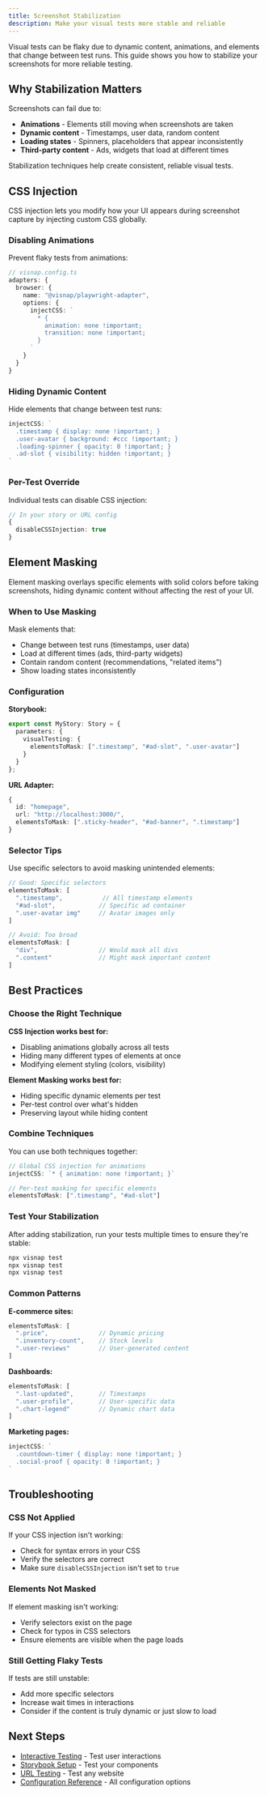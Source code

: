 ```yaml
---
title: Screenshot Stabilization
description: Make your visual tests more stable and reliable
---
```


Visual tests can be flaky due to dynamic content, animations, and elements that change between test runs. This guide shows you how to stabilize your screenshots for more reliable testing.

## Why Stabilization Matters

Screenshots can fail due to:
- **Animations** - Elements still moving when screenshots are taken
- **Dynamic content** - Timestamps, user data, random content
- **Loading states** - Spinners, placeholders that appear inconsistently
- **Third-party content** - Ads, widgets that load at different times

Stabilization techniques help create consistent, reliable visual tests.

## CSS Injection

CSS injection lets you modify how your UI appears during screenshot capture by injecting custom CSS globally.

### Disabling Animations

Prevent flaky tests from animations:

```typescript
// visnap.config.ts
adapters: {
  browser: {
    name: "@visnap/playwright-adapter",
    options: {
      injectCSS: `
        * { 
          animation: none !important; 
          transition: none !important; 
        }
      `
    }
  }
}
```

### Hiding Dynamic Content

Hide elements that change between test runs:

```typescript
injectCSS: `
  .timestamp { display: none !important; }
  .user-avatar { background: #ccc !important; }
  .loading-spinner { opacity: 0 !important; }
  .ad-slot { visibility: hidden !important; }
`
```

### Per-Test Override

Individual tests can disable CSS injection:

```typescript
// In your story or URL config
{
  disableCSSInjection: true
}
```

## Element Masking

Element masking overlays specific elements with solid colors before taking screenshots, hiding dynamic content without affecting the rest of your UI.

### When to Use Masking

Mask elements that:
- Change between test runs (timestamps, user data)
- Load at different times (ads, third-party widgets)
- Contain random content (recommendations, "related items")
- Show loading states inconsistently

### Configuration

**Storybook:**
```typescript
export const MyStory: Story = {
  parameters: {
    visualTesting: {
      elementsToMask: [".timestamp", "#ad-slot", ".user-avatar"]
    }
  }
};
```

**URL Adapter:**
```typescript
{
  id: "homepage",
  url: "http://localhost:3000/",
  elementsToMask: [".sticky-header", "#ad-banner", ".timestamp"]
}
```

### Selector Tips

Use specific selectors to avoid masking unintended elements:

```typescript
// Good: Specific selectors
elementsToMask: [
  ".timestamp",           // All timestamp elements
  "#ad-slot",            // Specific ad container
  ".user-avatar img"     // Avatar images only
]

// Avoid: Too broad
elementsToMask: [
  "div",                 // Would mask all divs
  ".content"             // Might mask important content
]
```

## Best Practices

### Choose the Right Technique

**CSS Injection works best for:**
- Disabling animations globally across all tests
- Hiding many different types of elements at once
- Modifying element styling (colors, visibility)

**Element Masking works best for:**
- Hiding specific dynamic elements per test
- Per-test control over what's hidden
- Preserving layout while hiding content

### Combine Techniques

You can use both techniques together:

```typescript
// Global CSS injection for animations
injectCSS: `* { animation: none !important; }`

// Per-test masking for specific elements
elementsToMask: [".timestamp", "#ad-slot"]
```

### Test Your Stabilization

After adding stabilization, run your tests multiple times to ensure they're stable:

```bash
npx visnap test
npx visnap test
npx visnap test
```

### Common Patterns

**E-commerce sites:**
```typescript
elementsToMask: [
  ".price",              // Dynamic pricing
  ".inventory-count",    // Stock levels
  ".user-reviews"        // User-generated content
]
```

**Dashboards:**
```typescript
elementsToMask: [
  ".last-updated",       // Timestamps
  ".user-profile",       // User-specific data
  ".chart-legend"        // Dynamic chart data
]
```

**Marketing pages:**
```typescript
injectCSS: `
  .countdown-timer { display: none !important; }
  .social-proof { opacity: 0 !important; }
`
```

## Troubleshooting

### CSS Not Applied

If your CSS injection isn't working:
- Check for syntax errors in your CSS
- Verify the selectors are correct
- Make sure `disableCSSInjection` isn't set to `true`

### Elements Not Masked

If element masking isn't working:
- Verify selectors exist on the page
- Check for typos in CSS selectors
- Ensure elements are visible when the page loads

### Still Getting Flaky Tests

If tests are still unstable:
- Add more specific selectors
- Increase wait times in interactions
- Consider if the content is truly dynamic or just slow to load

## Next Steps

- [Interactive Testing](/docs/guides/interactive-testing) - Test user interactions
- [Storybook Setup](/docs/guides/storybook-setup) - Test your components
- [URL Testing](/docs/guides/url-testing) - Test any website
- [Configuration Reference](/docs/reference/configuration) - All configuration options
